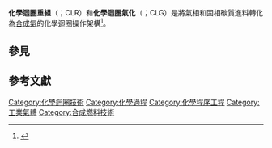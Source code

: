 '''化學迴圈重組'''（{{lang-en|chemical looping reforming}}；CLR）和'''化學迴圈氣化'''（{{lang|en|chemical looping gasification}}；CLG）是將氣相和固相碳質進料轉化為[[合成氣|合成氣]]的化學迴圈操作架構<ref name="Fan 2017">{{cite book|title=Chemical Looping Partial Oxidation: Gasification, Reforming and Chemical Syntheses|last1=Fan|first1=Liang-Shih|date=2017|publisher=Cambridge University Press|isbn=9781108157841|location=|pages=|doi=10.1017/9781108157841}}</ref>。

==參見==

==參考文獻==
{{reflist}}

[[Category:化學迴圈技術|Category:化學迴圈技術]]
[[Category:化學過程|Category:化學過程]]
[[Category:化學程序工程|Category:化學程序工程]]
[[Category:工業氣體|Category:工業氣體]]
[[Category:合成燃料技術|Category:合成燃料技術]]